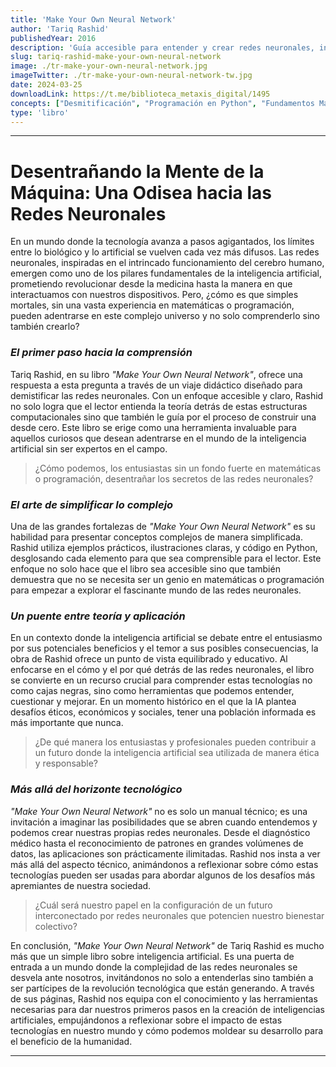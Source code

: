 ```yaml
---
title: 'Make Your Own Neural Network'
author: 'Tariq Rashid'
publishedYear: 2016
description: 'Guía accesible para entender y crear redes neuronales, incluso sin experiencia en matemáticas o programación. Incluye teoría, práctica y proyectos con Python para explorar el potencial de la IA..'
slug: tariq-rashid-make-your-own-neural-network
image: ./tr-make-your-own-neural-network.jpg
imageTwitter: ./tr-make-your-own-neural-network-tw.jpg
date: 2024-03-25
downloadLink: https://t.me/biblioteca_metaxis_digital/1495
concepts: ["Desmitificación", "Programación en Python", "Fundamentos Matemáticos", "Algoritmo de Backpropagation", "Aplicaciones Prácticas"]
type: 'libro'
---
```


---

# Desentrañando la Mente de la Máquina: Una Odisea hacia las Redes Neuronales

En un mundo donde la tecnología avanza a pasos agigantados, los límites entre lo biológico y lo artificial se vuelven cada vez más difusos. Las redes neuronales, inspiradas en el intrincado funcionamiento del cerebro humano, emergen como uno de los pilares fundamentales de la inteligencia artificial, prometiendo revolucionar desde la medicina hasta la manera en que interactuamos con nuestros dispositivos. Pero, ¿cómo es que simples mortales, sin una vasta experiencia en matemáticas o programación, pueden adentrarse en este complejo universo y no solo comprenderlo sino también crearlo? 

### _El primer paso hacia la comprensión_

Tariq Rashid, en su libro _"Make Your Own Neural Network"_, ofrece una respuesta a esta pregunta a través de un viaje didáctico diseñado para demistificar las redes neuronales. Con un enfoque accesible y claro, Rashid no solo logra que el lector entienda la teoría detrás de estas estructuras computacionales sino que también le guía por el proceso de construir una desde cero. Este libro se erige como una herramienta invaluable para aquellos curiosos que desean adentrarse en el mundo de la inteligencia artificial sin ser expertos en el campo.

> ¿Cómo podemos, los entusiastas sin un fondo fuerte en matemáticas o programación, desentrañar los secretos de las redes neuronales?

### _El arte de simplificar lo complejo_

Una de las grandes fortalezas de _"Make Your Own Neural Network"_ es su habilidad para presentar conceptos complejos de manera simplificada. Rashid utiliza ejemplos prácticos, ilustraciones claras, y código en Python, desglosando cada elemento para que sea comprensible para el lector. Este enfoque no solo hace que el libro sea accesible sino que también demuestra que no se necesita ser un genio en matemáticas o programación para empezar a explorar el fascinante mundo de las redes neuronales.

### _Un puente entre teoría y aplicación_

En un contexto donde la inteligencia artificial se debate entre el entusiasmo por sus potenciales beneficios y el temor a sus posibles consecuencias, la obra de Rashid ofrece un punto de vista equilibrado y educativo. Al enfocarse en el cómo y el por qué detrás de las redes neuronales, el libro se convierte en un recurso crucial para comprender estas tecnologías no como cajas negras, sino como herramientas que podemos entender, cuestionar y mejorar. En un momento histórico en el que la IA plantea desafíos éticos, económicos y sociales, tener una población informada es más importante que nunca.

> ¿De qué manera los entusiastas y profesionales pueden contribuir a un futuro donde la inteligencia artificial sea utilizada de manera ética y responsable?

### _Más allá del horizonte tecnológico_

_"Make Your Own Neural Network"_ no es solo un manual técnico; es una invitación a imaginar las posibilidades que se abren cuando entendemos y podemos crear nuestras propias redes neuronales. Desde el diagnóstico médico hasta el reconocimiento de patrones en grandes volúmenes de datos, las aplicaciones son prácticamente ilimitadas. Rashid nos insta a ver más allá del aspecto técnico, animándonos a reflexionar sobre cómo estas tecnologías pueden ser usadas para abordar algunos de los desafíos más apremiantes de nuestra sociedad.

> ¿Cuál será nuestro papel en la configuración de un futuro interconectado por redes neuronales que potencien nuestro bienestar colectivo?

En conclusión, _"Make Your Own Neural Network"_ de Tariq Rashid es mucho más que un simple libro sobre inteligencia artificial. Es una puerta de entrada a un mundo donde la complejidad de las redes neuronales se desvela ante nosotros, invitándonos no solo a entenderlas sino también a ser partícipes de la revolución tecnológica que están generando. A través de sus páginas, Rashid nos equipa con el conocimiento y las herramientas necesarias para dar nuestros primeros pasos en la creación de inteligencias artificiales, empujándonos a reflexionar sobre el impacto de estas tecnologías en nuestro mundo y cómo podemos moldear su desarrollo para el beneficio de la humanidad.

---
